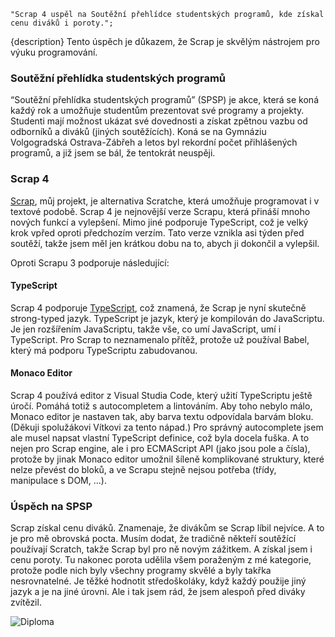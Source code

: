 	"Scrap 4 uspěl na Soutěžní přehlídce studentských programů, kde získal cenu diváků i poroty.";

{description} Tento úspěch je důkazem, že Scrap je skvělým nástrojem pro výuku programování.

### Soutěžní přehlídka studentských programů

<q>Soutěžní přehlídka studentských programů</q> (SPSP) je akce, která se koná každý rok a umožňuje studentům prezentovat
své programy a projekty. Studenti mají možnost ukázat své dovednosti a získat zpětnou vazbu od odborníků a diváků (jiných
soutěžících). Koná se na Gymnáziu Volgogradská Ostrava-Zábřeh a letos byl rekordní počet přihlášených programů, a již jsem
se bál, že tentokrát neuspěji.

### Scrap 4

[Scrap](/blog/scrap.mdx), můj projekt, je alternativa Scratche, která umožňuje programovat i v textové podobě. Scrap 4
je nejnovější verze Scrapu, která přináší mnoho nových funkcí a vylepšení. Mimo jiné podporuje TypeScript, což je velký
krok vpřed oproti předchozím verzím. Tato verze vznikla asi týden před soutěží, takže jsem měl jen krátkou dobu na to,
abych ji dokončil a vylepšil.

Oproti Scrapu 3 podporuje následující:

#### TypeScript

Scrap 4 podporuje [TypeScript](https://typescriptlang.org), což znamená, že Scrap je nyní skutečně strong-typed jazyk.
TypeScript je jazyk, který je kompilován do JavaScriptu. Je jen rozšířením JavaScriptu, takže vše, co umí JavaScript,
umí i TypeScript. Pro Scrap to neznamenalo přítěž, protože už používal Babel, který má podporu TypeScriptu zabudovanou.

#### Monaco Editor

Scrap 4 používá editor z Visual Studia Code, který užití TypeScriptu ještě úročí. Pomáhá totiž s autocompletem a
lintováním. Aby toho nebylo málo, Monaco editor je nastaven tak, aby barva textu odpovídala barvám bloku. (Děkuji
spolužákovi Vítkovi za tento nápad.) Pro správný autocomplete jsem ale musel napsat vlastní TypeScript definice, což
byla docela fuška. A to nejen pro Scrap engine, ale i pro ECMAScript API (jako jsou pole a čísla), protože by jinak
Monaco editor umožnil šíleně komplikované struktury, které nelze převést do bloků, a ve Scrapu stejně nejsou potřeba
(třídy, manipulace s DOM, ...).

### Úspěch na SPSP

Scrap získal cenu diváků. Znamenaje, že divákům se Scrap líbil nejvíce. A to je pro mě obrovská pocta. Musím dodat, že
tradičně někteří soutěžící používají Scratch, takže Scrap byl pro ně novým zážitkem. A získal jsem i cenu poroty. Tu
nakonec porota udělila všem poraženým z mé kategorie, protože podle nich byly všechny programy skvělé a byly takřka
nesrovnatelné. Je těžké hodnotit středoškoláky, když každý použije jiný jazyk a je na jiné úrovni. Ale i tak jsem rád,
že jsem alespoň před diváky zvítězil.

<Image draggable={false} src={diploma} alt="Diploma" width={360} height={540} className="d-block mx-auto" />

